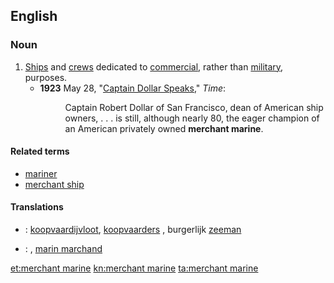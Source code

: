 ==English==

===Noun===
{{en-noun|head=[[merchant]] [[marine]]}}

# [[ship|Ship]]s and [[crew]]s dedicated to [[commercial]], rather than [[military]], purposes.
#* '''1923''' May 28, "[http://www.time.com/time/magazine/article/0,9171,715507,00.html Captain Dollar Speaks]," ''Time'':
#*: Captain Robert Dollar of San Francisco, dean of American ship owners, . . . is still, although nearly 80, the eager champion of an American privately owned '''merchant marine'''.

====Related terms====
* [[mariner]]
* [[merchant ship]]

====Translations====
{{checktrans-top}}
* {{ttbc|nl}}: [[koopvaardijvloot]], [[koopvaarders]] {{m|p}}, burgerlijk [[zeeman]] {{m}}
* {{ttbc|fr}}: {{t+|fr|marine marchande}}, [[marin marchand]] {{m}}
{{trans-bottom}}

[[et:merchant marine]]
[[kn:merchant marine]]
[[ta:merchant marine]]